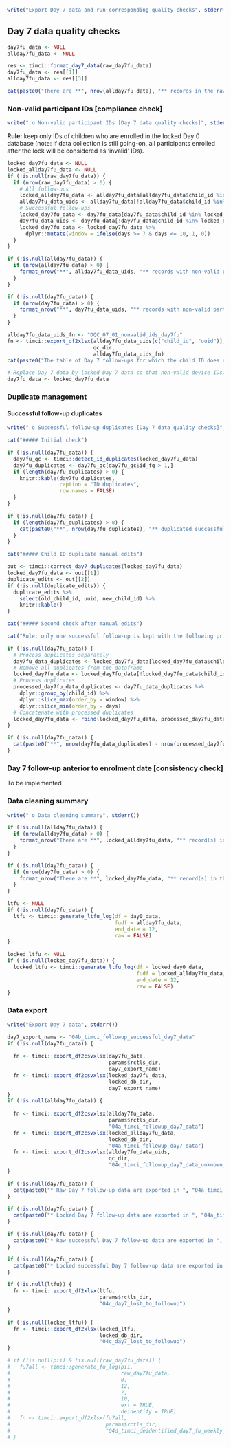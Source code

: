 ```r
write("Export Day 7 data and run corresponding quality checks", stderr())
```

\newpage

## Day 7 data quality checks

```r
day7fu_data <- NULL
allday7fu_data <- NULL
```

```r
res <- timci::format_day7_data(raw_day7fu_data)
day7fu_data <- res[[1]]
allday7fu_data <- res[[3]]
```

```r
cat(paste0("There are **", nrow(allday7fu_data), "** records in the raw Day 7 follow-up database, among which ", nrow(day7fu_data), " records documenting successful follow-ups."))
```

### Non-valid participant IDs [compliance check]

```r
write(" o Non-valid participant IDs [Day 7 data quality checks]", stderr())
```

**Rule:** keep only IDs of children who are enrolled in the locked Day 0 database (note: if data collection is still going-on, all participants enrolled after the lock will be considered as 'invalid' IDs).

```r
locked_day7fu_data <- NULL
locked_allday7fu_data <- NULL
if (!is.null(raw_day7fu_data)) {
  if (nrow(raw_day7fu_data) > 0) {
    # All follow-ups
    locked_allday7fu_data <- allday7fu_data[allday7fu_data$child_id %in% locked_day0_data$child_id, ]
    allday7fu_data_uids <- allday7fu_data[!allday7fu_data$child_id %in% locked_day0_data$child_id, ]
    # Successful follow-ups
    locked_day7fu_data <- day7fu_data[day7fu_data$child_id %in% locked_day0_data$child_id, ]
    day7fu_data_uids <- day7fu_data[!day7fu_data$child_id %in% locked_day0_data$child_id, ]
    locked_day7fu_data <- locked_day7fu_data %>%
      dplyr::mutate(window = ifelse(days >= 7 & days <= 10, 1, 0))
  }
}
```

```r
if (!is.null(allday7fu_data)) {
  if (nrow(allday7fu_data) > 0) {
    format_nrow("**", allday7fu_data_uids, "** records with non-valid participant IDs were detected and removed in the locked Day 7 follow-up database.")
  }
}
```

```r
if (!is.null(day7fu_data)) {
  if (nrow(day7fu_data) > 0) {
    format_nrow("**", day7fu_data_uids, "** records with non-valid participant IDs were detected and removed in the locked successful Day 7 follow-up database.")
  }
}
```

```r
allday7fu_data_uids_fn <- "DQC_07_01_nonvalid_ids_day7fu"
fn <- timci::export_df2xlsx(allday7fu_data_uids[c("child_id", "uuid")],
                            qc_dir,
                            allday7fu_data_uids_fn)
cat(paste0("The table of Day 7 follow-ups for which the child ID does not correspond to any ID found the locked Day 0 database is exported to **", allday7fu_data_uids_fn, "**"))
```

```r
# Replace Day 7 data by locked Day 7 data so that non-valid device IDs/facilities do not appear in the export
day7fu_data <- locked_day7fu_data
```

### Duplicate management

#### Successful follow-up duplicates

```r
write(" o Successful follow-up duplicates [Day 7 data quality checks]", stderr())
```

```r
cat("##### Initial check")
```

```r
if (!is.null(day7fu_data)) {
  day7fu_qc <- timci::detect_id_duplicates(locked_day7fu_data)
  day7fu_duplicates <- day7fu_qc[day7fu_qc$id_fq > 1,]
  if (length(day7fu_duplicates) > 0) { 
    knitr::kable(day7fu_duplicates,
                 caption = "ID duplicates",
                 row.names = FALSE)
  }
}

if (!is.null(day7fu_data)) {
  if (length(day7fu_duplicates) > 0) { 
    cat(paste0("**", nrow(day7fu_duplicates), "** duplicated successful follow-ups detected."))
  }
}

```

```r
cat("##### Child ID duplicate manual edits")
```

```r
out <- timci::correct_day7_duplicates(locked_day7fu_data)
locked_day7fu_data <- out[[1]]
duplicate_edits <- out[[2]]
if (!is.null(duplicate_edits)) {
  duplicate_edits %>%
    select(old_child_id, uuid, new_child_id) %>%
    knitr::kable()
}
```

```r
cat("##### Second check after manual edits")
```

```r
cat("Rule: only one successful follow-up is kept with the following priority rule: day 7 > day 8 > day 9 > day 10 > day 6 > day 11 and above")
```

```r
if (!is.null(day7fu_data)) {
  # Process duplicates separately
  day7fu_data_duplicates <- locked_day7fu_data[locked_day7fu_data$child_id %in% day7fu_duplicates$child_id, ]
  # Remove all duplicates from the dataframe
  locked_day7fu_data <- locked_day7fu_data[!locked_day7fu_data$child_id %in% day7fu_duplicates$child_id, ]
  # Process duplicates
  processed_day7fu_data_duplicates <- day7fu_data_duplicates %>%
    dplyr::group_by(child_id) %>%
    dplyr::slice_max(order_by = window) %>%
    dplyr::slice_min(order_by = days)
  # Concatenate with processed duplicates
  locked_day7fu_data <- rbind(locked_day7fu_data, processed_day7fu_data_duplicates)
}
```

```r
if (!is.null(day7fu_data)) {
  cat(paste0("**", nrow(day7fu_data_duplicates) - nrow(processed_day7fu_data_duplicates), "** records were removed in the locked successful Day 7 follow-up database. Note that records duplicated on the same day are kept - we need to define a rule for this."))
}
```

### Day 7 follow-up anterior to enrolment date [consistency check]

To be implemented

### Data cleaning summary

```r
write(" o Data cleaning summary", stderr())
```

```r
if (!is.null(allday7fu_data)) {
  if (nrow(allday7fu_data) > 0) {
    format_nrow("There are **", locked_allday7fu_data, "** record(s) in the locked Day 7 follow-up database.")
  }
}
```

```r
if (!is.null(day7fu_data)) {
  if (nrow(day7fu_data) > 0) {
    format_nrow("There are **", locked_day7fu_data, "** record(s) in the locked successful Day 7 follow-up database.")
  }
}
```

```r
ltfu <- NULL
if (!is.null(day7fu_data)) {
  ltfu <- timci::generate_ltfu_log(df = day0_data,
                                   fudf = allday7fu_data,
                                   end_date = 12,
                                   raw = FALSE)
}
```

```r
locked_ltfu <- NULL
if (!is.null(locked_day7fu_data)) {
  locked_ltfu <- timci::generate_ltfu_log(df = locked_day0_data,
                                          fudf = locked_allday7fu_data,
                                          end_date = 12,
                                          raw = FALSE)
}
```

### Data export

```r
write("Export Day 7 data", stderr())
```

```r
day7_export_name <- "04b_timci_followup_successful_day7_data"
if (!is.null(day7fu_data)) {
  
  fn <- timci::export_df2csvxlsx(day7fu_data,
                                 params$rctls_dir,
                                 day7_export_name)
  fn <- timci::export_df2csvxlsx(locked_day7fu_data,
                                 locked_db_dir,
                                 day7_export_name)
}
if (!is.null(allday7fu_data)) {
  
  fn <- timci::export_df2csvxlsx(allday7fu_data,
                                 params$rctls_dir,
                                 "04a_timci_followup_day7_data")
  fn <- timci::export_df2csvxlsx(locked_allday7fu_data,
                                 locked_db_dir,
                                 "04a_timci_followup_day7_data")
  fn <- timci::export_df2csvxlsx(allday7fu_data_uids,
                                 qc_dir,
                                 "04c_timci_followup_day7_data_unknown_ids")
}
```

```r
if (!is.null(day7fu_data)) {
  cat(paste0("* Raw Day 7 follow-up data are exported in ", "04a_timci_followup_day7_data", ".csv/xslx in the ", params$rctls_dir, " folder"))
}
```

```r
if (!is.null(day7fu_data)) {
  cat(paste0("* Locked Day 7 follow-up data are exported in ", "04a_timci_followup_day7_data", ".csv/xslx in the ", locked_db_dir, " folder"))
}
```

```r
if (!is.null(day7fu_data)) {
  cat(paste0("* Raw successful Day 7 follow-up data are exported in ", day7_export_name, ".csv/xslx in the ", params$rctls_dir, " folder"))
}
```

```r
if (!is.null(day7fu_data)) {
  cat(paste0("* Locked successful Day 7 follow-up data are exported in ", day7_export_name, ".csv/xslx in the ", locked_db_dir, " folder"))
}
```

```r
if (!is.null(ltfu)) {
  fn <- timci::export_df2xlsx(ltfu,
                              params$rctls_dir,
                              "04c_day7_lost_to_followup")
}
```

```r
if (!is.null(locked_ltfu)) {
  fn <- timci::export_df2xlsx(locked_ltfu,
                              locked_db_dir,
                              "04c_day7_lost_to_followup")
}
```

```r
# if (!is.null(pii) & !is.null(raw_day7fu_data)) {
#   fu7all <- timci::generate_fu_log(pii,
#                                    raw_day7fu_data,
#                                    0,
#                                    12,
#                                    7,
#                                    10,
#                                    ext = TRUE,
#                                    deidentify = TRUE)
#   fn <- timci::export_df2xlsx(fu7all,
#                               params$rctls_dir,
#                               "04d_timci_deidentified_day7_fu_weekly_log_all")
# }
```
